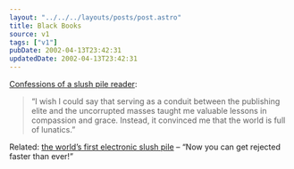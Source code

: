 ```yaml
---
layout: "../../../layouts/posts/post.astro"
title: Black Books
source: v1
tags: ["v1"]
pubDate: 2002-04-13T23:42:31
updatedDate: 2002-04-13T23:42:31
---
```


[Confessions of a slush pile reader][1]:

> &#8220;I wish I could say that serving as a conduit between the publishing elite and the uncorrupted masses taught me valuable lessons in compassion and grace. Instead, it convinced me that the world is full of lunatics.&#8221;

Related: [the world&#8217;s first electronic slush pile][2] &#8211; &#8220;Now you can get rejected faster than ever!&#8221;

[1]: http://www.salon.com/books/feature/2002/02/25/slush/ "Confessions of a slush pile reader on salon.com"
[2]: http://www.caderbooks.com/slush.html "They don't publish submissions on the site - misleading but understandable"
